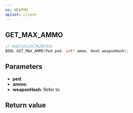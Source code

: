 ```yaml
---
ns: WEAPON
apiset: client
---
```

## GET_MAX_AMMO

```c
// 0xDC16122C7A20C933
BOOL GET_MAX_AMMO(Ped ped, int* ammo, Hash weaponHash);
```


## Parameters
* **ped**:
* **ammo**:
* **weaponHash**: Refer to <EmbeddedEnum name="eWeaponHash" />

## Return value
